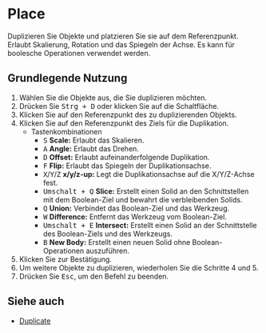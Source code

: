 
# Place

<Reference shortcut="Strg + D" command="Place" button="Links von der Befehlsleiste"  buttonIcon='button-place'/>

Duplizieren Sie Objekte und platzieren Sie sie auf dem Referenzpunkt. Erlaubt Skalierung, Rotation und das Spiegeln der Achse. Es kann für boolesche Operationen verwendet werden.

## Grundlegende Nutzung

1. Wählen Sie die Objekte aus, die Sie duplizieren möchten.
2. Drücken Sie <kbd>Strg + D</kbd> oder klicken Sie auf die Schaltfläche.
3. Klicken Sie auf den Referenzpunkt des zu duplizierenden Objekts.
4. Klicken Sie auf den Referenzpunkt des Ziels für die Duplikation.
   - <Kst>Tastenkombinationen</Kst>
      - <kbd>S</kbd> **Scale:** Erlaubt das Skalieren.
      - <kbd>A</kbd> **Angle:** Erlaubt das Drehen.
      - <kbd>D</kbd> **Offset:** Erlaubt aufeinanderfolgende Duplikation.
      - <kbd>F</kbd> **Flip:** Erlaubt das Spiegeln der Duplikationsachse.
      - <kbd>X</kbd>/<kbd>Y</kbd>/<kbd>Z</kbd> **x/y/z-up:** Legt die Duplikationsachse auf die X/Y/Z-Achse fest.
      - <kbd>Umschalt + Q</kbd> **Slice:** Erstellt einen Solid an den Schnittstellen mit dem Boolean-Ziel und bewahrt die verbleibenden Solids.
      - <kbd>Q</kbd> **Union:** Verbindet das Boolean-Ziel und das Werkzeug.
      - <kbd>W</kbd> **Difference:** Entfernt das Werkzeug vom Boolean-Ziel.
      - <kbd>Umschalt + E</kbd> **Intersect:** Erstellt einen Solid an der Schnittstelle des Boolean-Ziels und des Werkzeugs.
      - <kbd>B</kbd> **New Body:** Erstellt einen neuen Solid ohne Boolean-Operationen auszuführen.
5. Klicken Sie zur Bestätigung.
6. Um weitere Objekte zu duplizieren, wiederholen Sie die Schritte 4 und 5.
7. Drücken Sie <kbd>Esc</kbd>, um den Befehl zu beenden.

<VideoPlayer fileName="place"/>

## Siehe auch
- [Duplicate](duplicate)